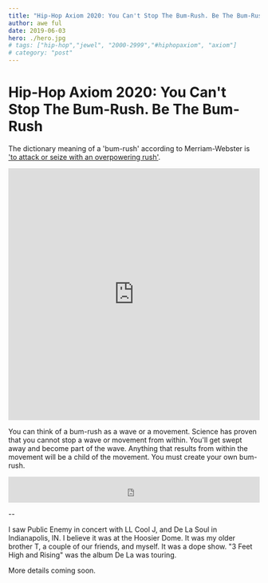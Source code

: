 ```yaml
---
title: "Hip-Hop Axiom 2020: You Can't Stop The Bum-Rush. Be The Bum-Rush"
author: awe ful
date: 2019-06-03
hero: ./hero.jpg
# tags: ["hip-hop","jewel", "2000-2999","#hiphopaxiom", "axiom"]
# category: "post"
---
```


# Hip-Hop Axiom 2020: You Can't Stop The Bum-Rush. Be The Bum-Rush

The dictionary meaning of a 'bum-rush' according to Merriam-Webster is ['to attack or seize with an overpowering rush'](https://www.merriam-webster.com/dictionary/bum-rush).

<div style="position: relative; padding-bottom: 100%; height: 0; overflow: hidden; max-width: 100%;"><iframe src="https://embed.tidal.com/tracks/636918?layout=gridify" frameborder="0" allowfullscreen style="position: absolute; top: 0; left: 0; width: 100%; height: 1px; min-height: 100%; margin: 0 auto;"></iframe></div>

You can think of a bum-rush as a wave or a movement. Science has proven that you cannot stop a wave or movement from within. You'll get swept away and become part of the wave. Anything that results from within the movement will be a child of the movement. You must create your own bum-rush.

<center><iframe width="100%" height="52" src="https://embed.song.link/?url=https%3A%2F%2Fsong.link%2Fus%2Fi%2F1440913060&theme=light" frameborder="0" allowfullscreen sandbox="allow-same-origin allow-scripts allow-presentation"></iframe></center>

--

I saw Public Enemy in concert with LL Cool J, and De La Soul in Indianapolis, IN. I believe it was at the Hoosier Dome. It was my older brother T, a couple of our friends, and myself. It was a dope show. "3 Feet High and Rising" was the album De La was touring.

More details coming soon.
